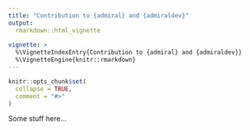 ```yaml
---
title: "Contribution to {admiral} and {admiraldev}"
output: 
  rmarkdown::html_vignette
    
vignette: >
  %\VignetteIndexEntry{Contribution to {admiral} and {admiraldev}}
  %\VignetteEngine{knitr::rmarkdown}
---
```


```r
knitr::opts_chunk$set(
  collapse = TRUE,
  comment = "#>"
)
```


Some stuff here...
